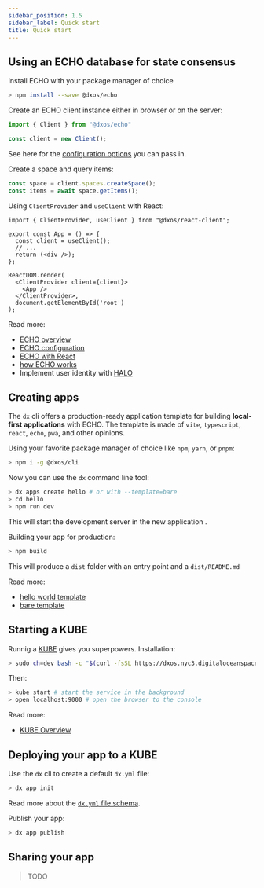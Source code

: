 ```yaml
---
sidebar_position: 1.5
sidebar_label: Quick start
title: Quick start
---
```

## Using an ECHO database for state consensus
Install ECHO with your package manager of choice
```bash
> npm install --save @dxos/echo
```
Create an ECHO client instance either in browser or on the server:
```ts
import { Client } from "@dxos/echo"

const client = new Client();
```
See here for the [configuration options](/docs/echo/configuration) you can pass in.

Create a space and query items:
```ts
const space = client.spaces.createSpace();
const items = await space.getItems();
```

Using `ClientProvider` and `useClient` with React:
```tsx
import { ClientProvider, useClient } from "@dxos/react-client";

export const App = () => {
  const client = useClient();
  // ...
  return (<div />);
};

ReactDOM.render(
  <ClientProvider client={client}>
    <App />
  </ClientProvider>,
  document.getElementById('root')
);
```

Read more:
- [ECHO overview](/docs/echo/overview)
- [ECHO configuration](/docs/echo/configuration)
- [ECHO with React](/docs/echo/react)
- [how ECHO works](/docs/echo/how-echo-works)
- Implement user identity with [HALO](/docs/halo/overview)

## Creating apps
The `dx` cli offers a production-ready application template for building **local-first applications** with ECHO. The template is made of `vite`, `typescript`, `react`, `echo`, `pwa`, and other opinions. 

Using your favorite package manager of choice like `npm`, `yarn`, or `pnpm`:
```bash
> npm i -g @dxos/cli 
```
Now you can use the `dx` command line tool:
```bash
> dx apps create hello # or with --template=bare
> cd hello
> npm run dev
```
This will start the development server in the new application .

Building your app for production:
```bash
> npm build
```
This will produce a `dist` folder with an entry point and a `dist/README.md`

Read more:
- [hello world template](https://)
- [bare template](https://)

## Starting a KUBE
Runnig a [KUBE](/docs/kube/overview) gives you superpowers. Installation:
```bash
> sudo ch=dev bash -c "$(curl -fsSL https://dxos.nyc3.digitaloceanspaces.com/install.sh)"
```
Then:
```bash
> kube start # start the service in the background
> open localhost:9000 # open the browser to the console
```
Read more:
- [KUBE Overview](/docs/kube/overview)

## Deploying your app to a KUBE
Use the `dx` cli to create a default `dx.yml` file:
```bash
> dx app init
```
Read more about the [`dx.yml` file schema](/docs/kube/dx-file).

Publish your app:
```bash
> dx app publish
```

## Sharing your app
> TODO